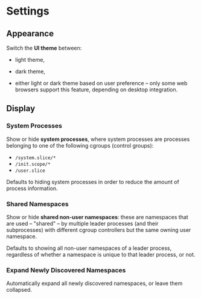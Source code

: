 # Settings

## Appearance

Switch the **UI theme** between:

- light theme,

- dark theme,

- either light or dark theme based on user preference – only some web browsers
  support this feature, depending on desktop integration.

## Display

### System Processes

Show or hide **system processes**, where system processes are processes
belonging to one of the following cgroups (control groups):

- `/system.slice/*`
- `/init.scope/*`
- `/user.slice`

Defaults to hiding system processes in order to reduce the amount of process
information.

### Shared Namespaces

Show or hide **shared non-user namespaces**: these are namespaces that are used
– "shared" – by multiple leader processes (and their subprocesses) with
different cgroup controllers but the same owning user namespace.

Defaults to showing all non-user namespaces of a leader process, regardless of
whether a namespace is unique to that leader process, or not. 

### Expand Newly Discovered Namespaces

Automatically expand all newly discovered namespaces, or leave them collapsed.
